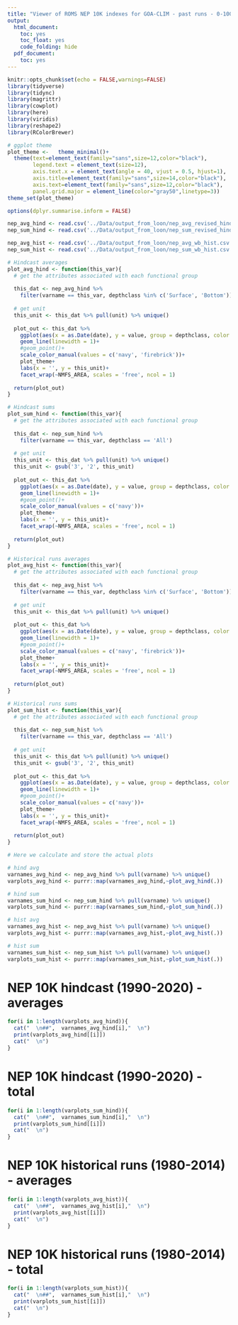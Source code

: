 ```yaml
---
title: "Viewer of ROMS NEP 10K indexes for GOA-CLIM - past runs - 0-1000 m - Revised Hindcast June 2023"
output:
  html_document:
    toc: yes
    toc_float: yes
    code_folding: hide
  pdf_document:
    toc: yes
---
```


```r
knitr::opts_chunk$set(echo = FALSE,warnings=FALSE)
library(tidyverse)
library(tidync)
library(magrittr)
library(cowplot)
library(here)
library(viridis)
library(reshape2)
library(RColorBrewer)

# ggplot theme
plot_theme <-   theme_minimal()+
  theme(text=element_text(family="sans",size=12,color="black"),
        legend.text = element_text(size=12),
        axis.text.x = element_text(angle = 40, vjust = 0.5, hjust=1),
        axis.title=element_text(family="sans",size=14,color="black"),
        axis.text=element_text(family="sans",size=12,color="black"),
        panel.grid.major = element_line(color="gray50",linetype=3))
theme_set(plot_theme)

options(dplyr.summarise.inform = FALSE)
```

```r
nep_avg_hind <- read.csv('../Data/output_from_loon/nep_avg_revised_hind_1000.csv')
nep_sum_hind <- read.csv('../Data/output_from_loon/nep_sum_revised_hind_1000.csv')

nep_avg_hist <- read.csv('../Data/output_from_loon/nep_avg_wb_hist.csv')
nep_sum_hist <- read.csv('../Data/output_from_loon/nep_sum_wb_hist.csv')
```

```r
# Hindcast averages 
plot_avg_hind <- function(this_var){
  # get the attributes associated with each functional group
  
  this_dat <- nep_avg_hind %>%
    filter(varname == this_var, depthclass %in% c('Surface', 'Bottom')) 
  
  # get unit
  this_unit <- this_dat %>% pull(unit) %>% unique()
  
  plot_out <- this_dat %>%
    ggplot(aes(x = as.Date(date), y = value, group = depthclass, color = depthclass))+
    geom_line(linewidth = 1)+
    #geom_point()+
    scale_color_manual(values = c('navy', 'firebrick'))+
    plot_theme+
    labs(x = '', y = this_unit)+
    facet_wrap(~NMFS_AREA, scales = 'free', ncol = 1)
  
  return(plot_out)
}

# Hindcast sums 
plot_sum_hind <- function(this_var){
  # get the attributes associated with each functional group
  
  this_dat <- nep_sum_hind %>%
    filter(varname == this_var, depthclass == 'All') 
  
  # get unit
  this_unit <- this_dat %>% pull(unit) %>% unique()
  this_unit <- gsub('3', '2', this_unit)
  
  plot_out <- this_dat %>%
    ggplot(aes(x = as.Date(date), y = value, group = depthclass, color = depthclass))+
    geom_line(linewidth = 1)+
    #geom_point()+
    scale_color_manual(values = c('navy'))+
    plot_theme+
    labs(x = '', y = this_unit)+
    facet_wrap(~NMFS_AREA, scales = 'free', ncol = 1)
  
  return(plot_out)
}

# Historical runs averages 
plot_avg_hist <- function(this_var){
  # get the attributes associated with each functional group
  
  this_dat <- nep_avg_hist %>%
    filter(varname == this_var, depthclass %in% c('Surface', 'Bottom')) 
  
  # get unit
  this_unit <- this_dat %>% pull(unit) %>% unique()
  
  plot_out <- this_dat %>%
    ggplot(aes(x = as.Date(date), y = value, group = depthclass, color = depthclass))+
    geom_line(linewidth = 1)+
    #geom_point()+
    scale_color_manual(values = c('navy', 'firebrick'))+
    plot_theme+
    labs(x = '', y = this_unit)+
    facet_wrap(~NMFS_AREA, scales = 'free', ncol = 1)
  
  return(plot_out)
}

# Historical runs sums 
plot_sum_hist <- function(this_var){
  # get the attributes associated with each functional group
  
  this_dat <- nep_sum_hist %>%
    filter(varname == this_var, depthclass == 'All') 
  
  # get unit
  this_unit <- this_dat %>% pull(unit) %>% unique()
  this_unit <- gsub('3', '2', this_unit)
  
  plot_out <- this_dat %>%
    ggplot(aes(x = as.Date(date), y = value, group = depthclass, color = depthclass))+
    geom_line(linewidth = 1)+
    #geom_point()+
    scale_color_manual(values = c('navy'))+
    plot_theme+
    labs(x = '', y = this_unit)+
    facet_wrap(~NMFS_AREA, scales = 'free', ncol = 1)
  
  return(plot_out)
}
```

```r
# Here we calculate and store the actual plots

# hind avg
varnames_avg_hind <- nep_avg_hind %>% pull(varname) %>% unique()
varplots_avg_hind <- purrr::map(varnames_avg_hind,~plot_avg_hind(.))

# hind sum
varnames_sum_hind <- nep_sum_hind %>% pull(varname) %>% unique()
varplots_sum_hind <- purrr::map(varnames_sum_hind,~plot_sum_hind(.))

# hist avg
varnames_avg_hist <- nep_avg_hist %>% pull(varname) %>% unique()
varplots_avg_hist <- purrr::map(varnames_avg_hist,~plot_avg_hist(.))

# hist sum
varnames_sum_hist <- nep_sum_hist %>% pull(varname) %>% unique()
varplots_sum_hist <- purrr::map(varnames_sum_hist,~plot_sum_hist(.))
```

# NEP 10K hindcast (1990-2020) - averages {.tabset .tabset-pills}

```r
for(i in 1:length(varplots_avg_hind)){
  cat("  \n##",  varnames_avg_hind[i],"  \n")
  print(varplots_avg_hind[[i]]) 
  cat("  \n")
}
```

# NEP 10K hindcast (1990-2020) - total {.tabset .tabset-pills}

```r
for(i in 1:length(varplots_sum_hind)){
  cat("  \n##",  varnames_sum_hind[i],"  \n")
  print(varplots_sum_hind[[i]]) 
  cat("  \n")
}
```

# NEP 10K historical runs (1980-2014) - averages {.tabset .tabset-pills}

```r
for(i in 1:length(varplots_avg_hist)){
  cat("  \n##",  varnames_avg_hist[i],"  \n")
  print(varplots_avg_hist[[i]]) 
  cat("  \n")
}
```

# NEP 10K historical runs (1980-2014) - total {.tabset .tabset-pills}

```r
for(i in 1:length(varplots_sum_hist)){
  cat("  \n##",  varnames_sum_hist[i],"  \n")
  print(varplots_sum_hist[[i]]) 
  cat("  \n")
}
```